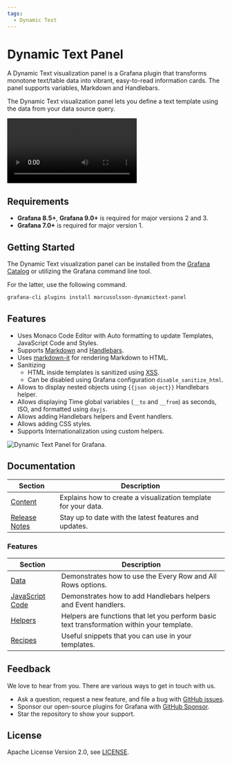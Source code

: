 ```yaml
---
tags:
  - Dynamic Text
---
```



# Dynamic Text Panel

A Dynamic Text visualization panel is a Grafana plugin that transforms monotone text/table data into vibrant, easy-to-read information cards. The panel supports variables, Markdown and Handlebars.

The Dynamic Text visualization panel lets you define a text template using the data from your data source query.

<Video
  src="https://www.youtube.com/embed/MpNZ4Yl-p0U"
  title="Markdown, HTML and Handlebars to transform data visualizations."
/>

## Requirements

- **Grafana 8.5+**, **Grafana 9.0+** is required for major versions 2 and 3.
- **Grafana 7.0+** is required for major version 1.

## Getting Started

The Dynamic Text visualization panel can be installed from the [Grafana Catalog](https://grafana.com/grafana/plugins/marcusolsson-dynamictext-panel/) or utilizing the Grafana command line tool.

For the latter, use the following command.

```bash
grafana-cli plugins install marcusolsson-dynamictext-panel
```

## Features

- Uses Monaco Code Editor with Auto formatting to update Templates, JavaScript Code and Styles.
- Supports [Markdown](https://commonmark.org/help/) and [Handlebars](https://handlebarsjs.com/guide/expressions.html#basic-usage).
- Uses [markdown-it](https://github.com/markdown-it/markdown-it) for rendering Markdown to HTML.
- Sanitizing
  - HTML inside templates is sanitized using [XSS](https://jsxss.com/en/index.html).
  - Can be disabled using Grafana configuration `disable_sanitize_html`.
- Allows to display nested objects using `{{json object}}` Handlebars helper.
- Allows displaying Time global variables (`__to` and `__from`) as seconds, ISO, and formatted using `dayjs`.
- Allows adding Handlebars helpers and Event handlers.
- Allows adding CSS styles.
- Supports Internationalization using custom helpers.

<Image
  title="Dynamic Text Panel for Grafana."
  src="/img/plugins/volkovlabs-dynamictext-panel/screenshot.png"
/>

## Documentation

| Section                  | Description                                                    |
| ------------------------ | -------------------------------------------------------------- |
| [Content](content)       | Explains how to create a visualization template for your data. |
| [Release Notes](release) | Stay up to date with the latest features and updates.          |

### Features

| Section                 | Description                                                                                |
| ----------------------- | ------------------------------------------------------------------------------------------ |
| [Data](data)            | Demonstrates how to use the Every Row and All Rows options.                                |
| [JavaScript Code](code) | Demonstrates how to add Handlebars helpers and Event handlers.                             |
| [Helpers](helpers)      | Helpers are functions that let you perform basic text transformation within your template. |
| [Recipes](recipes)      | Useful snippets that you can use in your templates.                                        |

## Feedback

We love to hear from you. There are various ways to get in touch with us.

- Ask a question, request a new feature, and file a bug with [GitHub issues](https://github.com/volkovlabs/volkovlabs-dynamictext-panel/issues/new/choose).
- Sponsor our open-source plugins for Grafana with [GitHub Sponsor](https://github.com/sponsors/VolkovLabs).
- Star the repository to show your support.

## License

Apache License Version 2.0, see [LICENSE](https://github.com/volkovlabs/volkovlabs-dynamictext-panel/blob/main/LICENSE).
